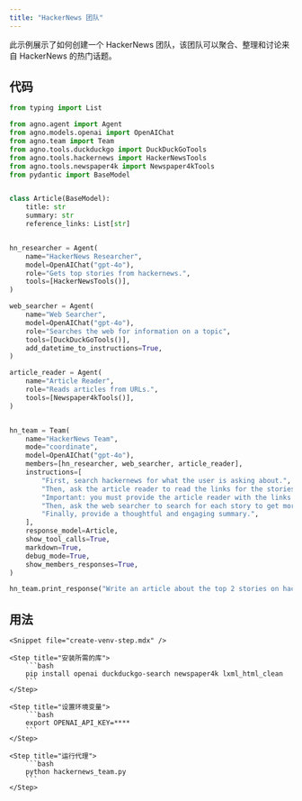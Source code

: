 ```yaml
---
title: "HackerNews 团队"
---
```


此示例展示了如何创建一个 HackerNews 团队，该团队可以聚合、整理和讨论来自 HackerNews 的热门话题。

## 代码

```python hackernews_team.py
from typing import List

from agno.agent import Agent
from agno.models.openai import OpenAIChat
from agno.team import Team
from agno.tools.duckduckgo import DuckDuckGoTools
from agno.tools.hackernews import HackerNewsTools
from agno.tools.newspaper4k import Newspaper4kTools
from pydantic import BaseModel


class Article(BaseModel):
    title: str
    summary: str
    reference_links: List[str]


hn_researcher = Agent(
    name="HackerNews Researcher",
    model=OpenAIChat("gpt-4o"),
    role="Gets top stories from hackernews.",
    tools=[HackerNewsTools()],
)

web_searcher = Agent(
    name="Web Searcher",
    model=OpenAIChat("gpt-4o"),
    role="Searches the web for information on a topic",
    tools=[DuckDuckGoTools()],
    add_datetime_to_instructions=True,
)

article_reader = Agent(
    name="Article Reader",
    role="Reads articles from URLs.",
    tools=[Newspaper4kTools()],
)


hn_team = Team(
    name="HackerNews Team",
    mode="coordinate",
    model=OpenAIChat("gpt-4o"),
    members=[hn_researcher, web_searcher, article_reader],
    instructions=[
        "First, search hackernews for what the user is asking about.",
        "Then, ask the article reader to read the links for the stories to get more information.",
        "Important: you must provide the article reader with the links to read.",
        "Then, ask the web searcher to search for each story to get more information.",
        "Finally, provide a thoughtful and engaging summary.",
    ],
    response_model=Article,
    show_tool_calls=True,
    markdown=True,
    debug_mode=True,
    show_members_responses=True,
)

hn_team.print_response("Write an article about the top 2 stories on hackernews")
```

## 用法

<Steps>

    <Snippet file="create-venv-step.mdx" />

    <Step title="安装所需的库">
        ```bash
        pip install openai duckduckgo-search newspaper4k lxml_html_clean
        ```
    </Step>

    <Step title="设置环境变量">
        ```bash
        export OPENAI_API_KEY=****
        ```
    </Step>

    <Step title="运行代理">
        ```bash
        python hackernews_team.py
        ```
    </Step>

</Steps>